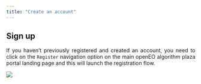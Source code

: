 ```yaml
---
title: "Create an account"
---
```


<div style="text-align: justify">

## Sign up

If you haven't previously registered and created an account, you need to click on the ```Register``` navigation option on the main openEO algorithm plaza portal landing page and this will launch the registration flow.

![](../_images/PlazaSignup.png)
</div>
